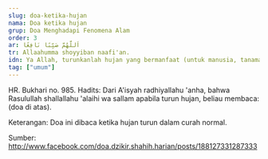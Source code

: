 ```yaml
---
slug: doa-ketika-hujan
nama: Doa ketika hujan
grup: Doa Menghadapi Fenomena Alam
order: 3
ar: اَللَّهُمَّ صَيِّبًا نَافِعًا
tr: Allaahumma shoyyiban naafi'an.
idn: Ya Allah, turunkanlah hujan yang bermanfaat (untuk manusia, tanaman dan binatang).
tag: ["umum"]
---
```


HR. Bukhari no. 985.
Hadits:
Dari A'isyah radhiyallahu 'anha, bahwa Rasulullah shallallahu 'alaihi wa sallam apabila turun hujan, beliau membaca: (doa di atas).

Keterangan:
Doa ini dibaca ketika hujan turun dalam curah normal.


Sumber: http://www.facebook.com/doa.dzikir.shahih.harian/posts/188127331287333
